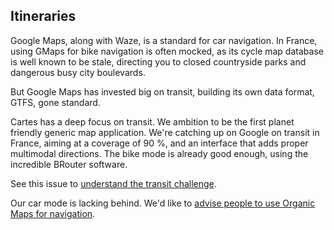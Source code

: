 ## Itineraries

Google Maps, along with Waze, is a standard for car navigation. In France, using GMaps for bike navigation is often mocked, as its cycle map database is well known to be stale, directing you to closed countryside parks and dangerous busy city boulevards.

But Google Maps has invested big on transit, building its own data format, GTFS, gone standard.

Cartes has a deep focus on transit. We ambition to be the first planet friendly generic map application. We're catching up on Google on transit in France, aiming at a coverage of 90 %, and an interface that adds proper multimodal directions. The bike mode is already good enough, using the incredible BRouter software.

See this issue to [understand the transit challenge](https://github.com/cartesapp/cartes/issues/832).

Our car mode is lacking behind. We'd like to [advise people to use Organic Maps for navigation](https://github.com/cartesapp/cartes/issues/831).
